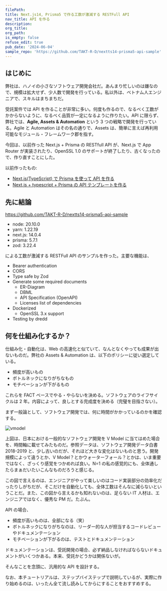 ```yaml
---
filePath:
title: Next.js14, Prisma5 で作る工数が激減する RESTFull API
nav_title: API を作る
description:
org_title:
org_path:
is_empty: false
refuse_edit: true
pub_date: '2024-06-04'
sample_repo: 'https://github.com/TAKT-R-D/nextts14-prisma5-api-sample'
---
```


## はじめに

弊社は、ハノイの小さなソフトウェア開発会社だ。あんまり忙しいのは嫌なので、規模は拡大せず、少人数で開発を行っている。私以外は、ベトナム人エンジニアで、スキルはまちまちだ。

受託案件では API を作ることが非常に多い。何度も作るので、なるべく工数がかからないように、なるべく品質が一定になるように作りたい。API に限らず、弊社では、**Agile, Assets & Automation** という 3 つの戦略で開発を行っている。Agile と Automation はその名の通りで、Assets は、簡単に言えば再利用可能なモジュール・フレームワーク郡を指す。

今回は、以前作った Next.js + Prisma の RESTfull API が、Next.js で App Router が実装されたり、OpenSSL 1.0 のサポートが終了したり、古くなったので、作り直すことにした。

以前作ったもの:

- [Next.js(TypeScript) で Prisma を使って API を作る](https://qiita.com/kurab/items/efce37b19f4484ae39bc)
- [Next.js + typescript + Prisma の API テンプレートを作る](https://qiita.com/kurab/items/6491961ea56347b48c00)

## 先に結論

https://github.com/TAKT-R-D/nextts14-prisma5-api-sample

- node: 20.10.0
- yarn: 1.22.19
- next.js: 14.0.4
- prisma: 5.7.1
- zod: 3.22.4

による工数が激減する RESTFull API のサンプルを作った。主要な機能は、

- Bearer authentication
- CORS
- Type safe by Zod
- Generate some required documents
  - ER-Diagram
  - DBML
  - API Specification (OpenAPI)
  - Licenses list of dependencies
- Dockerized
  - OpenSSL 3.x support
- Testing by dredd

## 何を仕組み化するか？

仕組み化・自動化は、Web の高速化と似ていて、なんとなくやっても成果が出ないものだ。弊社の Assets & Automation は、以下のポリシーに従い選定している。

- 頻度が高いもの
- ボトルネックになりがちなもの
- モチベーションが下がるもの

これらを FACT ベースでやる・やらないを決める。ソフトウェアのライフサイクルは 2 年。内容によって、良しとする完成度を決める（完璧を目指さない）。

まず一般論として、ソフトウェア開発では、何に時間がかかっているのかを確認する。

![vmodel](/images/javascript/next.js/tutorial/api/vmodel.webp)

上図は、日本における一般的なソフトウェア開発を V Model に当てはめた場合を、時間軸に載せてみたものだ。参照データは、ソフトウェア開発データ白書 2018-2019 と、少し古いのだが、それほど大きな変化はないものと思う。開発規模によって違うとか、V Model？とかウォーターフォール？とかは、いま重要ではなく、ざっくり感覚をつかめれば良い。N=1 の私の感覚的にも、全体通したらまぁだいたいこんなものだろうと感じる。

この図で言えるのは、エンジニアがやって楽しいのはコード実装部分の効率化だったりしがちだが、そこだけを自動化しても、全体工数はそんなに減らないということだ。また、この図から言えるかも知れないのは、足らない IT 人材は、エンジニアではなく、優秀な PM だ。たぶん。

API の場合、

- 頻度が高いものは、全部になる（笑）
- ボトルネックになりがちなのは、リーダー的な人が担当するコードレビューやドキュメンテーション
- モチベーションが下がるのは、テストとドキュメンテーション

ドキュメンテーションは、受託開発の場合、必ず納品しなければならないドキュメントがいくつかある。本来、受託かどうかは関係ないが。

そんなことを念頭に、汎用的な API を設計する。

なお、本チュートリアルは、ステップバイステップで説明しているが、実際に作り始めるのは、いったん全て流し読みしてからにすることをおすすめする。
